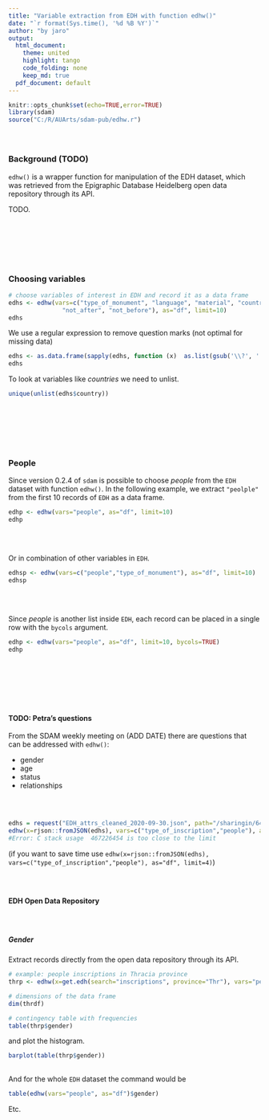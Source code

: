 ---
title: "Variable extraction from EDH with function edhw()"
date: "`r format(Sys.time(), '%d %B %Y')`"
author: "by jaro"
output:
  html_document:
    theme: united
    highlight: tango
    code_folding: none
    keep_md: true
  pdf_document: default
---

```{r setup, echo=FALSE, message=FALSE}
knitr::opts_chunk$set(echo=TRUE,error=TRUE)
library(sdam)
source("C:/R/AUArts/sdam-pub/edhw.r")
```

<div style="margin-bottom:60px;"> </div>


### Background (TODO)

`edhw()` is a wrapper function for manipulation of the EDH dataset, 
which was retrieved from the Epigraphic Database Heidelberg open 
data repository through its API. 


TODO.

<div style="margin-bottom:120px;"> </div>


### Choosing variables

```{r edhs, size="scriptsize", echo=-3}
# choose variables of interest in EDH and record it as a data frame
edhs <- edhw(vars=c("type_of_monument", "language", "material", "country", "findspot_ancient",
               "not_after", "not_before"), as="df", limit=10)
edhs
```
We use a regular expression to remove question marks (not optimal for missing data)

```{r edhsreg, echo=-2}
edhs <- as.data.frame(sapply(edhs, function (x)  as.list(gsub('\\?', '', x)) ))
edhs
```

To look at variables like *countries* we need to unlist.

```{r}
unique(unlist(edhs$country))
```


<div style="margin-bottom:120px;"> </div>


### People
Since version 0.2.4 of `sdam` is possible to choose *people* from the `EDH` dataset with function 
`edhw()`. 
In the following example, we extract `"peolple"` from the first 10 records of `EDH` as a data frame. 


```{r edhp, echo=-2}
edhp <- edhw(vars="people", as="df", limit=10)
edhp
```

<div style="margin-bottom:60px;"> </div>


Or in combination of other variables in `EDH`.

```{r edhsp, echo=-2}
edhsp <- edhw(vars=c("people","type_of_monument"), as="df", limit=10)
edhsp
```

<div style="margin-bottom:60px;"> </div>


Since *people* is another list inside `EDH`, each record can be placed in a single row with the 
`bycols` argument. 

```{r edhpc, echo=-2}
edhp <- edhw(vars="people", as="df", limit=10, bycols=TRUE)
edhp
```






<div style="margin-bottom:120px;"> </div>


#### TODO: Petra's questions 

From the SDAM weekly meeting on (ADD DATE) there are questions that can be addressed with `edhw()`: 

* gender
* age
* status
* relationships


<div style="margin-bottom:60px;"> </div>

```{r petra, echo=TRUE, eval=FALSE}
edhs = request("EDH_attrs_cleaned_2020-09-30.json", path="/sharingin/648597@au.dk/SDAM_root/SDAM_data/EDH/public", method="GET")
edhw(x=rjson::fromJSON(edhs), vars=c("type_of_inscription","people"), as="df")
#Error: C stack usage  467226454 is too close to the limit
```

(if you want to save time use `edhw(x=rjson::fromJSON(edhs), vars=c("type_of_inscription","people"), as="df", limit=4)`)

<div style="margin-bottom:60px;"> </div>


#### EDH Open Data Repository

<div style="margin-bottom:60px;"> </div>

##### Gender

Extract records directly from the open data repository through its API.

```{r thrp, echo=TRUE, eval=TRUE}
# example: people inscriptions in Thracia province
thrp <- edhw(x=get.edh(search="inscriptions", province="Thr"), vars="people", as="df")
```

```{r dim, echo=TRUE, eval=TRUE}
# dimensions of the data frame
dim(thrdf)
```

```{r table, echo=TRUE, eval=TRUE}
# contingency table with frequencies
table(thrp$gender)
```

and plot the histogram.

```{r barplot, echo=TRUE, eval=TRUE}
barplot(table(thrp$gender))
```

<div style="margin-bottom:30px;"> </div>


And for the whole `EDH` dataset the command would be

```{r EDH, echo=TRUE, eval=TRUE}
table(edhw(vars="people", as="df")$gender)
```

Etc.











<div style="margin-bottom:60px;"> </div>


